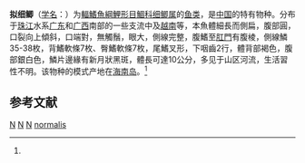 {{Speciesbox
| status = NE
| status_system = IUCN3.1
| taxon = Aphyocypris  normalis
| binomial_authority = Nichols et Pope, 1927<ref name='id5764'>{{cite web| url =http://www.bioinfo.cn/db05/BjdwSpecies.php?action=view&id=5764| title =拟细鲫| work =中国动物物种编目数据库| publisher =中国科学院微生物研究所| author =中国科学院动物研究所| accessdate =2009-04-11| deadurl =yes| archiveurl =https://web.archive.org/web/20160305081116/http://www.bioinfo.cn/db05/BjdwSpecies.php?action=view&id=5764| archivedate =2016-03-05}}</ref>
| synonyms = *''Nicholsicypris normalis'',Nichols & Pope, 1927
*''Yaoshanicus normalis'',Nichols & Pope, 1927
}}

'''拟细鲫'''（[[学名|学名]]：'''{{lang|la|''Aphyocypris normalis''}}'''）为[[輻鰭魚綱|輻鰭魚綱]][[鯉形目|鯉形目]][[鯝科|鯝科]][[细鲫属|细鲫属]]的[[鱼类|鱼类]]，是[[中国|中国]]的特有物种。分布于[[珠江|珠江]]水系[[广东|广东]]和[[广西|广西]]南部的一些支流中及[[越南|越南]]等，本魚體細長而側扁，腹部圓，口裂向上傾斜，口端對，無觸鬚，眼大，側線完整，腹鰭至[[肛門|肛門]]有腹棱，側線鱗35-38枚，背鰭軟條7枚、臀鰭軟條7枚，尾鰭叉形，下咽齒2行，體背部褐色，腹部銀白色，鱗片邊緣有新月狀黑斑，體長可達10公分，多见于山区河流，生活習性不明。该物种的模式产地在[[海南岛|海南岛]]。<ref name='id5764'/>

== 参考文献 ==
{{reflist}}

{{Taxonbar|from=Q1038738}}
[[Category:1927年描述的鱼类|N]]
[[Category:香港動物|N]]
[[Category:中國魚類|N]]
[[Category:拟细鲫属|normalis]]


{{鯉形目小作品}}